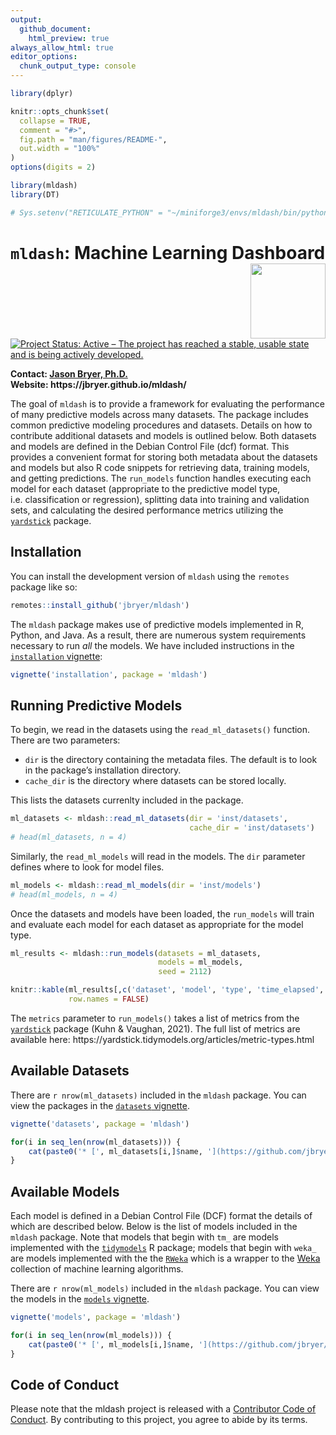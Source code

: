 ```yaml
---
output:
  github_document:
    html_preview: true
always_allow_html: true
editor_options: 
  chunk_output_type: console
---
```


```r
library(dplyr)

knitr::opts_chunk$set(
  collapse = TRUE,
  comment = "#>",
  fig.path = "man/figures/README-",
  out.width = "100%"
)
options(digits = 2)

library(mldash)
library(DT)

# Sys.setenv("RETICULATE_PYTHON" = "~/miniforge3/envs/mldash/bin/python")

```

# `mldash`: Machine Learning Dashboard <img src="man/figures/mldash.png" align="right" width="120" align="right" />

<!-- badges: start -->
[![Project Status: Active – The project has reached a stable, usable state and is being actively developed.](https://www.repostatus.org/badges/latest/active.svg)](https://www.repostatus.org/#active)
<!-- badges: end -->

**Contact: [Jason Bryer, Ph.D.](mailto:jason.bryer@cuny.edu)**    
**Website: https://jbryer.github.io/mldash/**


The goal of `mldash` is to provide a framework for evaluating the performance of many predictive models across many datasets. The package includes common predictive modeling procedures and datasets. Details on how to contribute additional datasets and models is outlined below. Both datasets and models are defined in the Debian Control File (dcf) format. This provides a convenient format for storing both metadata about the datasets and models but also R code snippets for retrieving data, training models, and getting predictions. The `run_models` function handles executing each model for each dataset (appropriate to the predictive model type, i.e. classification or regression), splitting data into training and validation sets, and calculating the desired performance metrics utilizing the [`yardstick`](https://yardstick.tidymodels.org) package.


## Installation

You can install the development version of `mldash` using the `remotes` package like so:

``` r
remotes::install_github('jbryer/mldash')
```

The `mldash` package makes use of predictive models implemented in R, Python, and Java. As a result, there are numerous system requirements necessary to run *all* the models. We have included instructions in the [`installation` vignette](https://jbryer.github.io/mldash/articles/installation.html):

```r
vignette('installation', package = 'mldash')
```


## Running Predictive Models

To begin, we read in the datasets using the `read_ml_datasets()` function. There are two parameters:

* `dir` is the directory containing the metadata files. The default is to look in the package's installation directory.
* `cache_dir` is the directory where datasets can be stored locally.

This lists the datasets currenlty included in the package.

```r
ml_datasets <- mldash::read_ml_datasets(dir = 'inst/datasets',
										cache_dir = 'inst/datasets')
# head(ml_datasets, n = 4)
```

Similarly, the `read_ml_models` will read in the models. The `dir` parameter defines where to look for model files.

```r
ml_models <- mldash::read_ml_models(dir = 'inst/models')
# head(ml_models, n = 4)
```

Once the datasets and models have been loaded, the `run_models` will train and evaluate each model for each dataset as appropriate for the model type.

```r
ml_results <- mldash::run_models(datasets = ml_datasets, 
								 models = ml_models, 
								 seed = 2112)
```

```r
knitr::kable(ml_results[,c('dataset', 'model', 'type', 'time_elapsed', 'base_accuracy', 'accuracy', 'rsq')],
			 row.names = FALSE)
```

The `metrics` parameter to `run_models()` takes a list of metrics from the [`yardstick`](https://yardstick.tidymodels.org/index.html) package (Kuhn & Vaughan, 2021). The full list of metrics are available here: https://yardstick.tidymodels.org/articles/metric-types.html


## Available Datasets

There are `r nrow(ml_datasets)` included in the `mldash` package. You can view the packages in the [`datasets` vignette](https://jbryer.github.io/mldash/articles/datasets.html).

```r
vignette('datasets', package = 'mldash')
```

```r
for(i in seq_len(nrow(ml_datasets))) {
	cat(paste0('* [', ml_datasets[i,]$name, '](https://github.com/jbryer/mldash/blob/master/inst/datasets/', ml_datasets[i,]$id, '.dcf) - ', ml_datasets[i,]$description, '\n'))
}
```


## Available Models

Each model is defined in a Debian Control File (DCF) format the details of which are described below. Below is the list of models included in the `mldash` package. Note that models that begin with `tm_` are models implemented with the [`tidymodels`](https://www.tidymodels.org) R package; models that begin with `weka_` are models implemented with the the [`RWeka`](https://cran.r-project.org/web/packages/RWeka/index.html) which is a wrapper to the [Weka](https://www.cs.waikato.ac.nz/ml/weka/) collection of machine learning algorithms.

There are `r nrow(ml_models)` included in the `mldash` package. You can view the models in the [`models` vignette](https://jbryer.github.io/mldash/articles/models.html).

```r
vignette('models', package = 'mldash')
```

```r
for(i in seq_len(nrow(ml_models))) {
	cat(paste0('* [', ml_models[i,]$name, '](https://github.com/jbryer/mldash/blob/master/inst/models/', row.names(ml_models)[i], '.dcf) - ', ml_models[i,]$description, '\n'))
}
```

## Code of Conduct

Please note that the mldash project is released with a [Contributor Code of Conduct](https://contributor-covenant.org/version/2/0/CODE_OF_CONDUCT.html). By contributing to this project, you agree to abide by its terms.

